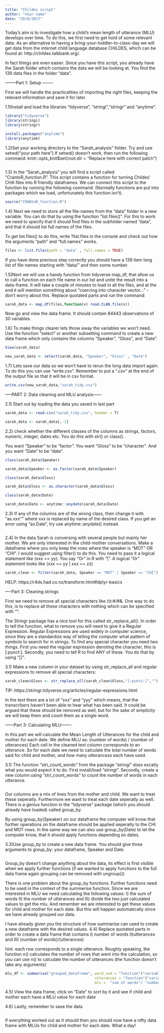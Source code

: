 ```yaml
---
title: "Childes script"
author: "Your name"
date: "29/8/2017"
---
```


Today's aim is to investigate how a child's mean length of utterance (MLU) develops over time. To do this, we first need to get hold of some relevant data. As an alternative to having a bring-your-toddler-to-class-day we will get data from the internet child language database CHILDES, which can be found at:
http://childes.talkbank.org/.

In fact things are even easier. Since you have this script, you already have the Sarah folder which contains the data we will be looking at. You find the 139 data files in the folder "data".



--------Part 1: Setup --------

First we will handle the practicalities of importing the right files, keeping the relevant information and save it for later.


1.1)Install and load the libraries "tidyverse", "stringi","stringr" and "anytime".
```R
library("tidyverse")
library(stringi)
library(stringr)

install.packages("anytime")
library(anytime)
```

1.2)Set your working directory to the "Sarah_analysis" folder. Try and use setwd("your path here").If setwd() doesn't work, then run the following command: knitr::opts_knit$set(root.dir = "Replace here with correct patch")
```R
```

1.3) In the "Sarah_analysis" you will find a script called "CrantoR_function.R". This script contains a function for turning Childes' CHA files into R friendly dataframes. We can connect this script to the function by running the following command.
(Normally functions are put into packages which we load, unfortunately this function isn't).
```R

source("CRANtoR_function.R") 
``` 


1.4) Next we need to store all the file-names from the "data" folder in a new variable.
You can do that by using the function "list.files()". For this to work we need to specify that it should find files in the subfolder named "data", and that it should list full names of the files. 

To get list.files() to do this, write ?list.files in the console and check out how the arguments "path" and "full.names" works. 

```R
files <- list.files(path = "data" , full.names = TRUE)
```

If you have done previous step correctly you should have a 139 item long list of file names starting with "data/" and then some number.


1.5)Next we will use a handy function from tidyverse map_df, that allow us to call a function on each file name in our list and unite the result into a data-frame. It will take a couple of minutes to load in all the files, and at the end it will mention something about "coercing into character vector..." - don't worry about this.
Replace quotated parts and run the command:
```R
sarah_data <- map_df(files,function(x) read.CLAN.file(x))
```
Now go and view the data frame. It should contain 84443 observations of 30 variables.


1.6) To make things clearer lets throw away the variables we won't need. Use the function "select" or another subsetting command to create a new data frame which only contains the columns "Speaker", "Gloss", and "Date".
```R

View(sarah_data)

new_sarah_data <- select(sarah_data, "Speaker", "Gloss" , "Date")
```



1.7) Lets save our data so we won't have to rerun the long data import again. To do this you can use "write.csv". Remember to put a ".csv" at the end of the output file so that it will be in csv format.
```R
write.csv(new_sarah_data,"sarah_tidy.csv")
```


-----PART 2: Data cleaning and MLU analysis------


2.1) Start out by loading the data you saved in last part
```R
sarah_data <- read.csv("sarah_tidy.csv", header = T)

sarah_data <- sarah_data[,-1]
```


2.2) check whether the different classes of the columns as strings, factors, numeric, integer, dates etc. 
You do this with str() or class().

You want "Speaker" to be "factor".
You want "Gloss" to be "character".
And you want "Date" to be "date".
```R
class(sarah_data$Speaker)

sarah_data$Speaker <- as.factor(sarah_data$Speaker)

class(sarah_data$Gloss)

sarah_data$Gloss <- as.character(sarah_data$Gloss)

class(sarah_data$Date)

sarah_data$Date <- anytime::anydate(sarah_data$Date)

```

2.3) If any of the columns are of the wrong class, then change it with "as.xxx"" where xxx is replaced by name of the desired class.
If you get an error using "as.Date", try use anytime::anydate() instead.
```R
```


2.4) In the data Sarah is conversing with several people but mainly her mother. We are only interested in the child-mother conversations. Make a dataframe where you only keep the rows where the speaker is "MOT" OR "CHI". I would suggest using filter() to do this. You need to pass it a logical statement like (xxx == yy). You say "Or" in R with "|". A logical "Or" statement looks like (xxx == yy | xxx == zz)
```R
sarah_clean <- filter(sarah_data, Speaker == "MOT" | Speaker == "CHI")

```
HELP: https://r4ds.had.co.nz/transform.html#dplyr-basics

----Part 3: Cleaning strings


First we need to remove all special characters like /¤:#/#&. One way to do this, is to replace all these characters with nothing which can be specified with "". 

The Stringr package has a nice tool for this called str_replace_all(). In order to tell the function, what to remove you will need to give it a Regular Expression. Regular Expressions are used widely in computer science, since they are a standardize way of telling the computer what pattern of symbols to search for in strings. 
To find any special character you need two things. First you need the regular expression denoting the character, this is [:punct:]. Secondly, you need to tell R to find ANY of these. You do that by using "[]".

3.1) Make a new column in your dataset by using str_replace_all and regular expressions to remove all special characters:

```R
sarah_clean$Gloss <- str_replace_all(sarah_clean$Gloss,"[:punct:]","")

```
TIP: https://stringr.tidyverse.org/articles/regular-expressions.html


In the text there are a lot of "xxx" and "yyy" which means, that the transcribers haven't been able to hear what has been said. It could be argued that these should be removed as well, but for the sake of simplicity we will keep them and count them as a single word. 



------Part 3: Calculating MLU-------

In this part we will calculate the Mean Length of Utterances for the child and mother for each date. We define MLU as:
(number of words) / (number of utterances)
Each cell in the cleaned text column corresponds to an utterance. So for each date we need to calculate the total number of words said for child and mother, and how many utterancess each have used.


3.1) The function "stri_count_words" from the package "stringi" does excatly what you would expect it to do. First install/load "stringi". Secondly, create a new column using "stri_count_words" to count the number of words in each utterance. 
```R

```


Our columns are a mix of lines from the mother and child. We want to treat these seperatly. Furthermore we want to treat each date seperatly as well. There is a genius function in the "tidyverse" package (which you should already have loaded) called group_by.

By using group_by(Speaker) on our dataframe the computer will know that further operations on the dataframe should be applied seperatly to the CHI and MOT rows. In the same way we can also use group_by(Date) to let the computer know, that it should apply functions depending on dates. 

3.3)Use group_by to create a new data frame. You should give three arguments to group_by: your dataframe, Speaker and Date.
```R

```
Group_by doesn't change anything about the data, its effect is first visible when we apply further functions (if we wanted to apply functions to the full data frame again grouping can be removed with ungroup())

There is one problem about the group_by functions. Further functions need to be used in the context of the summerise function. 
Since we are interested in MLU we need calculating the following values: 
I) the sum of words 
II) the number of utterances and 
III) divide the two just calculated values to get the mlu. 
And remember we are interested to get these values for child and mother for each date. But this will happen automatically since we have already grouped our data.


I have already given you the structure of how summarise can used to create a new dataframe with the desired values. 
4.4) Replace quotated parts in order to create a data frame that contains I) number of words II)utterances and III) (number of words)/(utterances) 

hint. each row corresponds to a single utterance. Roughly speaking, the function n() calculates the number of rows that went into the calculation, so you can use n() to calculate the number of utterances (the function doesn't take any arguments)
```R

mlu_df <- summarise("grouped_dataframe", word_sum = "function"("variable"),
                                         utterances = "function"("variable"),
                                         mlu =  "sum of words"/ "number of utterances")


```  
4.5) View the data frame, click on "Date" to sort by it and see if child and mother each have a MLU value for each date

4.6) Lastly, remember to save the data
```R
```

If everything worked out as it should then you should now have a nifty data frame with MLUs for child and mother for each date. What a day!


  